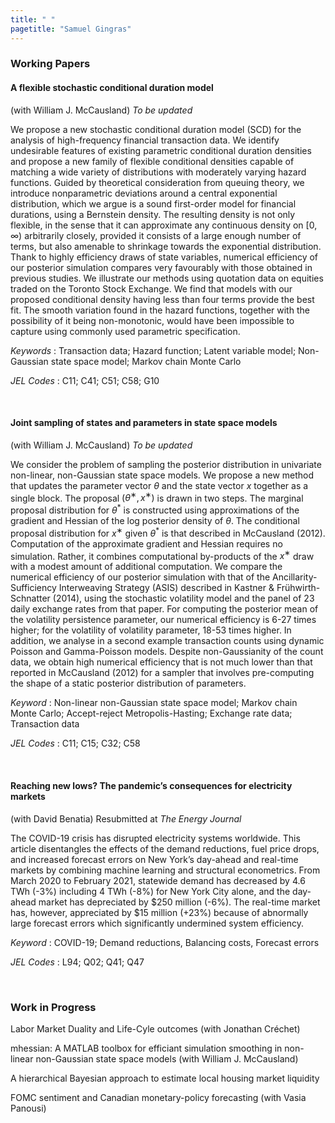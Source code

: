 ```yaml
---
title: " "
pagetitle: "Samuel Gingras"
---
```


<link rel="stylesheet" href="styles.css" type= "text/css">
<link rel="stylesheet" href="site_libs/academicons-1.9.1/css/academicons.min.css"/>

### Working Papers

#### A flexible stochastic conditional duration model
(with William J. McCausland) *To be updated* 

We propose a new stochastic conditional duration model (SCD) for the analysis of high-frequency financial transaction data. We identify undesirable features of existing parametric conditional duration densities and propose a new family of flexible conditional densities capable of matching a wide variety of distributions with moderately varying hazard functions. Guided by theoretical consideration from queuing theory, we introduce nonparametric deviations around a central exponential distribution, which we argue is a sound first-order model for financial durations, using a Bernstein density. The resulting density is not only flexible, in the sense that it can approximate any continuous density on $[0,\infty)$ arbitrarily closely, provided it consists of a large enough number of terms, but also amenable to shrinkage towards the exponential distribution. Thank to highly efficiency draws of state variables, numerical efficiency of our posterior simulation compares very favourably with those obtained in previous studies. We illustrate our methods using quotation data on equities traded on the Toronto Stock Exchange. We find that models with our proposed conditional density having less than four terms provide the best fit. The smooth variation found in the hazard functions, together with the possibility of it being non-monotonic, would have been impossible to capture using commonly used parametric specification.


*Keywords* : Transaction data; Hazard function; Latent variable model; Non-Gaussian state space model; Markov chain Monte Carlo

*JEL Codes* : C11; C41; C51; C58; G10

<!-- Presented at the Seminar on Bayesian Inference in Econometrics and Statistics (SBIES) (Providence, May 2019), Society for Computational Economics 25th International Conference - Computing in Economics and Finance (Ottawa, June 2019). Previous version presented at the 14th CIREQ PhD Students' Conference (Montreal, May 2018) and European Seminar on Bayesian Econometrics (ESOBE) (New Orleans, October 2018). -->

&nbsp;

#### Joint sampling of states and parameters in state space models
(with William J. McCausland) *To be updated*

We consider the problem of sampling the posterior distribution in univariate non-linear, non-Gaussian state space models. We propose a new method that updates the parameter vector $\theta$ and the state vector $x$ together as a single block. The proposal $(\theta^∗,x^∗)$ is drawn in two steps. The marginal proposal distribution for $\theta^*$ is constructed using approximations of the gradient and Hessian of the log posterior density of $\theta$. The conditional proposal distribution for $x^∗$ given $\theta^*$ is that described in McCausland (2012). Computation of the approximate gradient and Hessian requires no simulation. Rather, it combines computational by-products of the $x^∗$ draw with a modest amount of additional computation. We compare the numerical efficiency of our posterior simulation with that of the Ancillarity-Sufficiency Interweaving Strategy (ASIS) described in Kastner & Frühwirth-Schnatter (2014), using the stochastic volatility model and the panel of 23 daily exchange rates from that paper. For computing the posterior mean of the volatility persistence parameter, our numerical efficiency is 6-27 times higher; for the volatility of volatility parameter, 18-53 times higher. In addition, we analyse in a second example transaction counts using dynamic Poisson and Gamma-Poisson models. Despite non-Gaussianity of the count data, we obtain high numerical efficiency that is not much lower than that reported in McCausland (2012) for a sampler that involves pre-computing the shape of a static posterior distribution of parameters.

*Keyword* : Non-linear non-Gaussian state space model; Markov chain Monte Carlo; Accept-reject Metropolis-Hasting; Exchange rate data; Transaction data

*JEL Codes* : C11; C15; C32; C58

&nbsp;

#### Reaching new lows? The pandemic's consequences for electricity markets
(with David Benatia) Resubmitted at *The Energy Journal*

The COVID-19 crisis has disrupted electricity systems worldwide. This article disentangles the effects of the demand reductions, fuel price drops, and increased forecast errors on New York's day-ahead and real-time markets by combining machine learning and structural econometrics. From March 2020 to February 2021, statewide demand has decreased by 4.6 TWh (-3%) including 4 TWh (-8%) for New York City alone, and the day-ahead market has depreciated by \$250 million (-6%). The real-time market has, however, appreciated by \$15 million (+23%) because of abnormally large forecast errors which significantly undermined system efficiency.

*Keyword* : COVID-19; Demand reductions, Balancing costs, Forecast errors

*JEL Codes* : L94; Q02; Q41; Q47

&nbsp;

### Work in Progress

Labor Market Duality and Life-Cyle outcomes (with Jonathan Créchet)

mhessian: A MATLAB toolbox for efficiant simulation smoothing in non-linear non-Gaussian state space models (with William J. McCausland)

A hierarchical Bayesian approach to estimate local housing market liquidity

FOMC sentiment and Canadian monetary-policy forecasting (with Vasia Panousi)  
<!-- <img src="docs/fomc-index.pdf" style="width:90%; margin-right:25px; margin-top:5px" align="center"> -->

